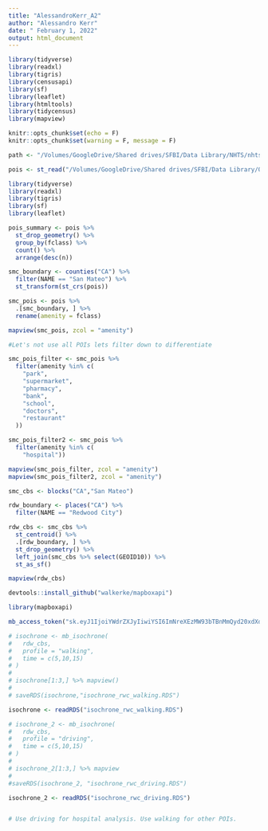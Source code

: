 ```yaml
---
title: "AlessandroKerr_A2"
author: "Alessandro Kerr"
date: " February 1, 2022"
output: html_document
---
```


```r
library(tidyverse)
library(readxl)
library(tigris)
library(censusapi)
library(sf)
library(leaflet)
library(htmltools)
library(tidycensus)
library(mapview)

knitr::opts_chunk$set(echo = F)
knitr::opts_chunk$set(warning = F, message = F)

```

```r
path <- "/Volumes/GoogleDrive/Shared drives/SFBI/Data Library/NHTS/nhts17-caltrans-tsdc-download/"

pois <- st_read("/Volumes/GoogleDrive/Shared drives/SFBI/Data Library/OSM/gis_osm_pois_a_free_1.shp")

library(tidyverse)
library(readxl)
library(tigris)
library(sf)
library(leaflet)
```

```r
pois_summary <- pois %>% 
  st_drop_geometry() %>% 
  group_by(fclass) %>% 
  count() %>% 
  arrange(desc(n))

smc_boundary <- counties("CA") %>% 
  filter(NAME == "San Mateo") %>% 
  st_transform(st_crs(pois))

smc_pois <- pois %>% 
  .[smc_boundary, ] %>% 
  rename(amenity = fclass)

mapview(smc_pois, zcol = "amenity")

#Let's not use all POIs lets filter down to differentiate

smc_pois_filter <- smc_pois %>% 
  filter(amenity %in% c(
    "park",
    "supermarket",
    "pharmacy",
    "bank",
    "school",
    "doctors",
    "restaurant"
  ))

smc_pois_filter2 <- smc_pois %>% 
  filter(amenity %in% c(
    "hospital"))

mapview(smc_pois_filter, zcol = "amenity")
mapview(smc_pois_filter2, zcol = "amenity")
```

```r
smc_cbs <- blocks("CA","San Mateo")

rdw_boundary <- places("CA") %>% 
  filter(NAME == "Redwood City")

rdw_cbs <- smc_cbs %>% 
  st_centroid() %>% 
  .[rdw_boundary, ] %>% 
  st_drop_geometry() %>% 
  left_join(smc_cbs %>% select(GEOID10)) %>% 
  st_as_sf()

mapview(rdw_cbs)
```

```r
devtools::install_github("walkerke/mapboxapi")

library(mapboxapi)

mb_access_token("sk.eyJ1IjoiYWdrZXJyIiwiYSI6ImNreXEzMW93bTBnMmQyd20xdXdjeW5nZmEifQ.Hcj82xbvMUzLiJXjupdFQw", install = T, overwrite = T)
```

```r
# isochrone <- mb_isochrone(
#   rdw_cbs,
#   profile = "walking",
#   time = c(5,10,15)
# )
# 
# isochrone[1:3,] %>% mapview()
# 
# saveRDS(isochrone,"isochrone_rwc_walking.RDS")

isochrone <- readRDS("isochrone_rwc_walking.RDS")
```

```r
# isochrone_2 <- mb_isochrone(
#   rdw_cbs,
#   profile = "driving",
#   time = c(5,10,15)
# )
# 
# isochrone_2[1:3,] %>% mapview
# 
#saveRDS(isochrone_2, "isochrone_rwc_driving.RDS")

isochrone_2 <- readRDS("isochrone_rwc_driving.RDS")


# Use driving for hospital analysis. Use walking for other POIs. 
```


